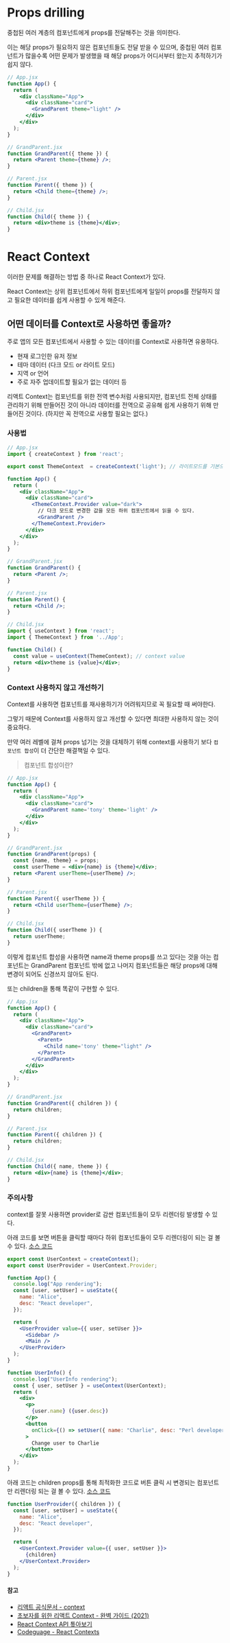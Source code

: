# Props drilling
중첩된 여러 계층의 컴포넌트에게 props를 전달해주는 것을 의미한다.

이는 해당 props가 필요하지 않은 컴포넌트들도 전달 받을 수 있으며, 중첩된 여러 컴포넌트가 많을수록 어떤 문제가 발생했을 때 해당 props가 어디서부터 왔는지 추적하기가 쉽지 않다.

```jsx
// App.jsx
function App() {
  return (
    <div className="App">
      <div className="card">
        <GrandParent theme="light" />
      </div>
    </div>
  );
}

// GrandParent.jsx
function GrandParent({ theme }) {
  return <Parent theme={theme} />;
}

// Parent.jsx
function Parent({ theme }) {
  return <Child theme={theme} />;
}

// Child.jsx
function Child({ theme }) {
  return <div>theme is {theme}</div>;
}
```
# React Context
이러한 문제를 해결하는 방법 중 하나로 React Context가 있다.

React Context는 상위 컴포넌트에서 하위 컴포넌트에게 일일이 props를 전달하지 않고 필요한 데이터를 쉽게 사용할 수 있게 해준다.

## 어떤 데이터를 Context로 사용하면 좋을까?
주로 앱의 모든 컴포넌트에서 사용할 수 있는 데이터를 Context로 사용하면 유용하다.

- 현재 로그인한 유저 정보
- 테마 데이터 (다크 모드 or 라이트 모드)
- 지역 or 언어
- 주로 자주 업데이트할 필요가 없는 데이터 등

리액트 Context는 컴포넌트를 위한 전역 변수처럼 사용되지만, 컴포넌트 전체 상태를 관리하기 위해 만들어진 것이 아니라 데이터를 전역으로 공유해 쉽게 사용하기 위해 만들어진 것이다. (하지만 꼭 전역으로 사용할 필요는 없다.)

### 사용법

```jsx
// App.jsx
import { createContext } from 'react';

export const ThemeContext  = createContext('light'); // 라이트모드를 기본으로 하는 Theme context 생성

function App() {
  return (
    <div className="App">
      <div className="card">
        <ThemeContext.Provider value="dark">
          // 다크 모드로 변경한 값을 모든 하위 컴포넌트에서 읽을 수 있다.
          <GrandParent />
        </ThemeContext.Provider>
      </div>
    </div>
  );
}

// GrandParent.jsx
function GrandParent() {
  return <Parent />;
}

// Parent.jsx
function Parent() {
  return <Child />;
}

// Child.jsx
import { useContext } from 'react';
import { ThemeContext } from '../App';

function Child() {
  const value = useContext(ThemeContext); // context value
  return <div>theme is {value}</div>;
}
```
### Context 사용하지 않고 개선하기
Context를 사용하면 컴포넌트를 재사용하기가 어려워지므로 꼭 필요할 때 써야한다.

그렇기 때문에 Context를 사용하지 않고 개선할 수 있다면 최대한 사용하지 않는 것이 중요하다.

만약 여러 레벨에 걸쳐 props 넘기는 것을 대체하기 위해 context를 사용하기 보다 `컴포넌트 합성`이 더 간단한 해결책일 수 있다.
> 컴포넌트 합성이란?
> 

```jsx
// App.jsx
function App() {
  return (
    <div className="App">
      <div className="card">
        <GrandParent name='tony' theme='light' />
      </div>
    </div>
  );
}

// GrandParent.jsx
function GrandParent(props) {
  const {name, theme} = props;
  const userTheme = <div>{name} is {theme}</div>;
  return <Parent userTheme={userTheme} />;
}

// Parent.jsx
function Parent({ userTheme }) {
  return <Child userTheme={userTheme} />;
}

// Child.jsx
function Child({ userTheme }) {
  return userTheme;
}
```
이렇게 컴포넌트 합성을 사용하면 name과 theme props를 쓰고 있다는 것을 아는 컴포넌트는 GrandParent 컴포넌트 밖에 없고 나머지 컴포넌트들은 해당 props에 대해 변경이 되어도 신경쓰지 않아도 된다.

또는 children을 통해 똑같이 구현할 수 있다.
```jsx
// App.jsx
function App() {
  return (
    <div className="App">
      <div className="card">
        <GrandParent>
          <Parent>
            <Child name='tony' theme="light" />
          </Parent>
        </GrandParent>
      </div>
    </div>
  );
}

// GrandParent.jsx
function GrandParent({ children }) {
  return children;
}

// Parent.jsx
function Parent({ children }) {
  return children;
}

// Child.jsx
function Child({ name, theme }) {
  return <div>{name} is {theme}</div>;
}
```

### 주의사항
context를 잘못 사용하면 provider로 감싼 컴포넌트들이 모두 리렌더링 발생할 수 있다.

아래 코드를 보면 버튼을 클릭할 때마다 하위 컴포넌트들이 모두 리렌더링이 되는 걸 볼 수 있다.
[소스 코드](https://codesandbox.io/p/sandbox/react-context-rerendering-npct5p?from-embed=&layout=%257B%2522sidebarPanel%2522%253A%2522EXPLORER%2522%252C%2522rootPanelGroup%2522%253A%257B%2522direction%2522%253A%2522horizontal%2522%252C%2522contentType%2522%253A%2522UNKNOWN%2522%252C%2522type%2522%253A%2522PANEL_GROUP%2522%252C%2522id%2522%253A%2522ROOT_LAYOUT%2522%252C%2522panels%2522%253A%255B%257B%2522type%2522%253A%2522PANEL_GROUP%2522%252C%2522contentType%2522%253A%2522UNKNOWN%2522%252C%2522direction%2522%253A%2522vertical%2522%252C%2522id%2522%253A%2522cltgkis1n0006356bxuar5781%2522%252C%2522sizes%2522%253A%255B70%252C30%255D%252C%2522panels%2522%253A%255B%257B%2522type%2522%253A%2522PANEL_GROUP%2522%252C%2522contentType%2522%253A%2522EDITOR%2522%252C%2522direction%2522%253A%2522horizontal%2522%252C%2522id%2522%253A%2522EDITOR%2522%252C%2522panels%2522%253A%255B%257B%2522type%2522%253A%2522PANEL%2522%252C%2522contentType%2522%253A%2522EDITOR%2522%252C%2522id%2522%253A%2522cltgkis1m0002356brd21f0ih%2522%257D%255D%257D%252C%257B%2522type%2522%253A%2522PANEL_GROUP%2522%252C%2522contentType%2522%253A%2522SHELLS%2522%252C%2522direction%2522%253A%2522horizontal%2522%252C%2522id%2522%253A%2522SHELLS%2522%252C%2522panels%2522%253A%255B%257B%2522type%2522%253A%2522PANEL%2522%252C%2522contentType%2522%253A%2522SHELLS%2522%252C%2522id%2522%253A%2522cltgkis1n0003356bj9z7ss5h%2522%257D%255D%252C%2522sizes%2522%253A%255B100%255D%257D%255D%257D%252C%257B%2522type%2522%253A%2522PANEL_GROUP%2522%252C%2522contentType%2522%253A%2522DEVTOOLS%2522%252C%2522direction%2522%253A%2522vertical%2522%252C%2522id%2522%253A%2522DEVTOOLS%2522%252C%2522panels%2522%253A%255B%257B%2522type%2522%253A%2522PANEL%2522%252C%2522contentType%2522%253A%2522DEVTOOLS%2522%252C%2522id%2522%253A%2522cltgkis1n0005356bwuv777zy%2522%257D%255D%252C%2522sizes%2522%253A%255B100%255D%257D%255D%252C%2522sizes%2522%253A%255B50%252C50%255D%257D%252C%2522tabbedPanels%2522%253A%257B%2522cltgkis1m0002356brd21f0ih%2522%253A%257B%2522tabs%2522%253A%255B%257B%2522id%2522%253A%2522cltgkis1m0001356b1irc1oeb%2522%252C%2522mode%2522%253A%2522permanent%2522%252C%2522type%2522%253A%2522FILE%2522%252C%2522filepath%2522%253A%2522%252Fsrc%252Findex.js%2522%257D%255D%252C%2522id%2522%253A%2522cltgkis1m0002356brd21f0ih%2522%252C%2522activeTabId%2522%253A%2522cltgkis1m0001356b1irc1oeb%2522%257D%252C%2522cltgkis1n0005356bwuv777zy%2522%253A%257B%2522tabs%2522%253A%255B%257B%2522id%2522%253A%2522cltgkis1n0004356b6t7vnl4i%2522%252C%2522mode%2522%253A%2522permanent%2522%252C%2522type%2522%253A%2522UNASSIGNED_PORT%2522%252C%2522port%2522%253A0%252C%2522path%2522%253A%2522%252F%2522%257D%255D%252C%2522id%2522%253A%2522cltgkis1n0005356bwuv777zy%2522%252C%2522activeTabId%2522%253A%2522cltgkis1n0004356b6t7vnl4i%2522%257D%252C%2522cltgkis1n0003356bj9z7ss5h%2522%253A%257B%2522tabs%2522%253A%255B%255D%252C%2522id%2522%253A%2522cltgkis1n0003356bj9z7ss5h%2522%257D%257D%252C%2522showDevtools%2522%253Atrue%252C%2522showShells%2522%253Atrue%252C%2522showSidebar%2522%253Atrue%252C%2522sidebarPanelSize%2522%253A15%257D)

```jsx
export const UserContext = createContext();
export const UserProvider = UserContext.Provider;

function App() {
  console.log("App rendering");
  const [user, setUser] = useState({
    name: "Alice",
    desc: "React developer",
  });

  return (
    <UserProvider value={{ user, setUser }}>
      <Sidebar />
      <Main />
    </UserProvider>
  );
}

function UserInfo() {
  console.log("UserInfo rendering");
  const { user, setUser } = useContext(UserContext);
  return (
    <div>
      <p>
        {user.name} ({user.desc})
      </p>
      <button
        onClick={() => setUser({ name: "Charlie", desc: "Perl developer" })}
      >
        Change user to Charlie
      </button>
    </div>
  );
}
```

아래 코드는 children props를 통해 최적화한 코드로 버튼 클릭 시 변경되는 컴포넌트만 리렌더링 되는 걸 볼 수 있다.
[소스 코드](https://codesandbox.io/p/sandbox/react-context-coejeoghwa-xntsy7?from-embed=&layout=%257B%2522sidebarPanel%2522%253A%2522EXPLORER%2522%252C%2522rootPanelGroup%2522%253A%257B%2522direction%2522%253A%2522horizontal%2522%252C%2522contentType%2522%253A%2522UNKNOWN%2522%252C%2522type%2522%253A%2522PANEL_GROUP%2522%252C%2522id%2522%253A%2522ROOT_LAYOUT%2522%252C%2522panels%2522%253A%255B%257B%2522type%2522%253A%2522PANEL_GROUP%2522%252C%2522contentType%2522%253A%2522UNKNOWN%2522%252C%2522direction%2522%253A%2522vertical%2522%252C%2522id%2522%253A%2522cltgkm3ht0006356bx173fsjg%2522%252C%2522sizes%2522%253A%255B70%252C30%255D%252C%2522panels%2522%253A%255B%257B%2522type%2522%253A%2522PANEL_GROUP%2522%252C%2522contentType%2522%253A%2522EDITOR%2522%252C%2522direction%2522%253A%2522horizontal%2522%252C%2522id%2522%253A%2522EDITOR%2522%252C%2522panels%2522%253A%255B%257B%2522type%2522%253A%2522PANEL%2522%252C%2522contentType%2522%253A%2522EDITOR%2522%252C%2522id%2522%253A%2522cltgkm3hs0002356bg0jik77y%2522%257D%255D%257D%252C%257B%2522type%2522%253A%2522PANEL_GROUP%2522%252C%2522contentType%2522%253A%2522SHELLS%2522%252C%2522direction%2522%253A%2522horizontal%2522%252C%2522id%2522%253A%2522SHELLS%2522%252C%2522panels%2522%253A%255B%257B%2522type%2522%253A%2522PANEL%2522%252C%2522contentType%2522%253A%2522SHELLS%2522%252C%2522id%2522%253A%2522cltgkm3hs0003356bozoukdn5%2522%257D%255D%252C%2522sizes%2522%253A%255B100%255D%257D%255D%257D%252C%257B%2522type%2522%253A%2522PANEL_GROUP%2522%252C%2522contentType%2522%253A%2522DEVTOOLS%2522%252C%2522direction%2522%253A%2522vertical%2522%252C%2522id%2522%253A%2522DEVTOOLS%2522%252C%2522panels%2522%253A%255B%257B%2522type%2522%253A%2522PANEL%2522%252C%2522contentType%2522%253A%2522DEVTOOLS%2522%252C%2522id%2522%253A%2522cltgkm3hs0005356b2nglvbr5%2522%257D%255D%252C%2522sizes%2522%253A%255B100%255D%257D%255D%252C%2522sizes%2522%253A%255B50%252C50%255D%257D%252C%2522tabbedPanels%2522%253A%257B%2522cltgkm3hs0002356bg0jik77y%2522%253A%257B%2522tabs%2522%253A%255B%257B%2522id%2522%253A%2522cltgkm3hq0001356boipahmzc%2522%252C%2522mode%2522%253A%2522permanent%2522%252C%2522type%2522%253A%2522FILE%2522%252C%2522filepath%2522%253A%2522%252Fsrc%252Findex.js%2522%257D%255D%252C%2522id%2522%253A%2522cltgkm3hs0002356bg0jik77y%2522%252C%2522activeTabId%2522%253A%2522cltgkm3hq0001356boipahmzc%2522%257D%252C%2522cltgkm3hs0005356b2nglvbr5%2522%253A%257B%2522tabs%2522%253A%255B%257B%2522id%2522%253A%2522cltgkm3hs0004356bhmk6vlnh%2522%252C%2522mode%2522%253A%2522permanent%2522%252C%2522type%2522%253A%2522UNASSIGNED_PORT%2522%252C%2522port%2522%253A0%252C%2522path%2522%253A%2522%252F%2522%257D%255D%252C%2522id%2522%253A%2522cltgkm3hs0005356b2nglvbr5%2522%252C%2522activeTabId%2522%253A%2522cltgkm3hs0004356bhmk6vlnh%2522%257D%252C%2522cltgkm3hs0003356bozoukdn5%2522%253A%257B%2522tabs%2522%253A%255B%255D%252C%2522id%2522%253A%2522cltgkm3hs0003356bozoukdn5%2522%257D%257D%252C%2522showDevtools%2522%253Atrue%252C%2522showShells%2522%253Atrue%252C%2522showSidebar%2522%253Atrue%252C%2522sidebarPanelSize%2522%253A15%257D)
```jsx
function UserProvider({ children }) {
  const [user, setUser] = useState({
    name: "Alice",
    desc: "React developer",
  });

  return (
    <UserContext.Provider value={{ user, setUser }}>
      {children}
    </UserContext.Provider>
  );
}
```


#### 참고
- [리액트 공식문서 - context](https://ko.legacy.reactjs.org/docs/context.html)
- [초보자를 위한 리액트 Context - 완벽 가이드 (2021)](https://www.freecodecamp.org/korean/news/cobojareul-wihan-riaegteu-context-wanbyeog-gaideu-2021/)
- [React Context API 톺아보기](https://www.datoybi.com/context-api/)
- [Codeguage - React Contexts](https://www.codeguage.com/courses/react/advanced-contexts)